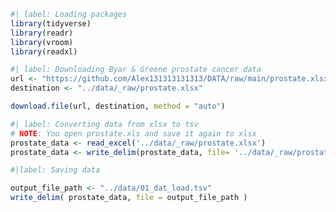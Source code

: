 ```r
#| label: Loading packages
library(tidyverse)
library(readr)
library(vroom)
library(readxl)
```

```r
#| label: Downloading Byar & Greene prostate cancer data
url <- "https://github.com/Alex131313131313/DATA/raw/main/prostate.xlsx"
destination <- "../data/_raw/prostate.xlsx"

download.file(url, destination, method = "auto")
```

```r
#| label: Converting data from xlsx to tsv
# NOTE: You open prostate.xls and save it again to xlsx
prostate_data <- read_excel('../data/_raw/prostate.xlsx')
prostate_data <- write_delim(prostate_data, file= '../data/_raw/prostate.tsv', delim = "\t", col_names = TRUE)
```

```r
#|label: Saving data

output_file_path <- "../data/01_dat_load.tsv"
write_delim( prostate_data, file = output_file_path )
```
